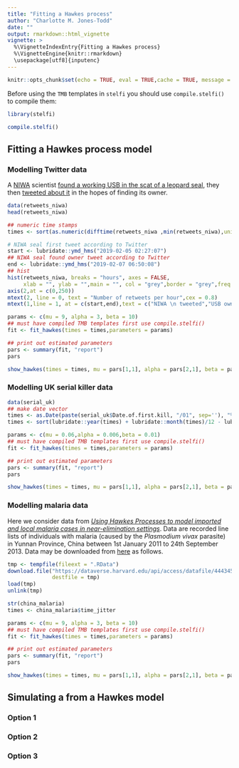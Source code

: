 ```yaml
---
title: "Fitting a Hawkes process"
author: "Charlotte M. Jones-Todd"
date: ""
output: rmarkdown::html_vignette
vignette: >
  %\VignetteIndexEntry{Fitting a Hawkes process}
  %\VignetteEngine{knitr::rmarkdown}
  \usepackage[utf8]{inputenc}
---
```


```r
knitr::opts_chunk$set(echo = TRUE, eval = TRUE,cache = TRUE, message = FALSE, warning = FALSE)
```

Before using the  `TMB` templates in `stelfi` you should use `compile.stelfi()` to compile them:

```r
library(stelfi)
```

```r
compile.stelfi()
```

## Fitting a Hawkes process model


### Modelling Twitter data

A [NIWA](https://niwa.co.nz/) scientist [found a working USB in the scat of a leopard seal](https://www.nzherald.co.nz/nz/news/article.cfm?c_id=1&objectid=12201147), they then [tweeted about it](https://twitter.com/niwa_nz/status/1092610541401587712) in the hopes of finding its owner.

```r
data(retweets_niwa)
head(retweets_niwa)
```

```r
## numeric time stamps
times <- sort(as.numeric(difftime(retweets_niwa ,min(retweets_niwa),units = "mins")))
```


```r
# NIWA seal first tweet according to Twitter
start <- lubridate::ymd_hms("2019-02-05 02:27:07")
## NIWA seal found owner tweet according to Twitter
end <- lubridate::ymd_hms("2019-02-07 06:50:08")
## hist
hist(retweets_niwa, breaks = "hours", axes = FALSE, 
     xlab = "", ylab = "",main = "", col = "grey",border = "grey",freq = TRUE)
axis(2,at = c(0,250))
mtext(2, line = 0, text = "Number of retweets per hour",cex = 0.8)
mtext(1,line = 1, at = c(start,end),text = c("NIWA \n tweeted","USB owner \n found"),cex = 0.9)
```



```r
params <- c(mu = 9, alpha = 3, beta = 10)
## must have compiled TMB templates first use compile.stelfi()
fit <- fit_hawkes(times = times,parameters = params) 
```


```r
## print out estimated parameters
pars <- summary(fit, "report")
pars
```



```r
show_hawkes(times = times, mu = pars[1,1], alpha = pars[2,1], beta = pars[3,1])
```
### Modelling UK serial killer data

```r
data(serial_uk)
## make date vector
times <- as.Date(paste(serial_uk$Date.of.first.kill, "/01", sep=''), "%m/%Y/%d")
times <- sort(lubridate::year(times) + lubridate::month(times)/12 - lubridate::year(min(times)))
```



```r
params <- c(mu = 0.06,alpha = 0.006,beta = 0.01)
## must have compiled TMB templates first use compile.stelfi()
fit <- fit_hawkes(times = times,parameters = params) 
```

```r
## print out estimated parameters
pars <- summary(fit, "report")
pars
```

```r
show_hawkes(times = times, mu = pars[1,1], alpha = pars[2,1], beta = pars[3,1])
```

### Modelling malaria data

Here we consider data from [*Using Hawkes Processes to model imported and local malaria cases in near-elimination settings*](https://dx.doi.org/10.1371%2Fjournal.pcbi.1008830). Data are recorded line lists of individuals with malaria (caused by the *Plasmodium vivax* parasite) in Yunnan Province, China between 1st January 2011 to 24th September 2013. Data may be downloaded from [here](https://dataverse.harvard.edu/dataset.xhtml?persistentId=doi:10.7910/DVN/YPRLIL) as follows.

```r
tmp <- tempfile(fileext = ".RData")
download.file("https://dataverse.harvard.edu/api/access/datafile/4443458",
              destfile = tmp)
load(tmp)
unlink(tmp)
```


```r
str(china_malaria)
times <- china_malaria$time_jitter
```

```r
params <- c(mu = 9, alpha = 3, beta = 10)
## must have compiled TMB templates first use compile.stelfi()
fit <- fit_hawkes(times = times,parameters = params) 
```

```r
## print out estimated parameters
pars <- summary(fit, "report")
pars
```

```r
show_hawkes(times = times, mu = pars[1,1], alpha = pars[2,1], beta = pars[3,1])
```

## Simulating a from a Hawkes model

### Option 1

### Option 2

### Option 3
